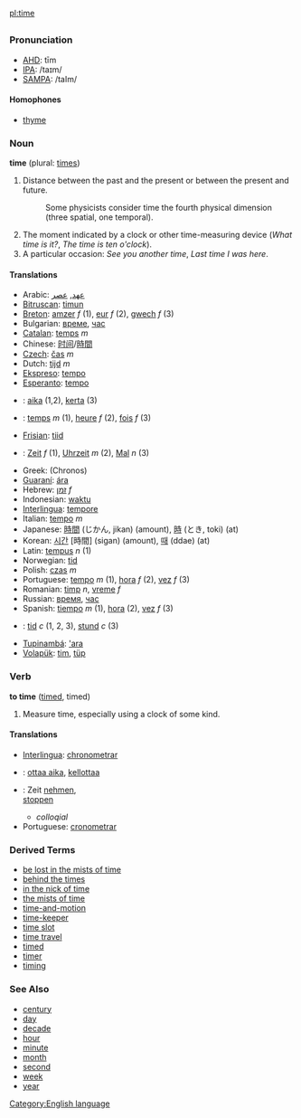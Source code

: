 [[pl:time]]
=={{en}}==
[[Category:English language]]
===Pronunciation===
*[[w:AHD|AHD]]: tīm
*[[w:IPA|IPA]]: /taɪm/
*[[w:SAMPA|SAMPA]]: /taIm/
====Homophones====
*[[thyme]]

===Noun===
'''time''' (plural: [[times]])

#Distance between the past and the present or between the present and future. 
#:Some physicists consider time the fourth physical dimension (three spatial, one temporal).
#The moment indicated by a clock or other time-measuring device (''What time is it?'', ''The time is ten o'clock'').
#A particular occasion: ''See you another time'', ''Last time I was here''.

====Translations====
*Arabic: [[عهد]], [[عصر]]
*[[Bitruscan]]: [[timun]]
*[[Breton]]: [[amzer]] ''f'' (1), [[eur]] ''f'' (2), [[gwech]] ''f'' (3)
*Bulgarian: [[време]], [[час]]
*[[Catalan]]: [[temps]] ''m''
*Chinese: [[时间]]/[[時間]]
*[[Czech]]: [[čas]] ''m''
*Dutch: [[tijd]] ''m''
*[[Ekspreso]]: [[tempo]]
*[[Esperanto]]: [[tempo]]
*{{fi}}: [[aika]] (1,2), [[kerta]] (3)
*{{fr}}: [[temps]] ''m'' (1), [[heure]] ''f'' (2), [[fois]] ''f'' (3)
*[[Frisian]]: [[tiid]]
*{{de}}: [[Zeit]] ''f'' (1), [[Uhrzeit]] ''m'' (2), [[Mal]] ''n'' (3)
*Greek: (Chronos)
*[[Guaraní]]: [[ára]]
*Hebrew: [[זמן]] ''f''
*Indonesian: [[waktu]]
*[[Interlingua]]: [[tempore]]
*Italian: [[tempo]] ''m''
*Japanese: [[時間]] (じかん, jikan) (amount), [[時]] (とき, toki) (at)
*Korean: [[시간]] [時間] (sigan) (amount), [[때]] (ddae) (at)
*Latin: [[tempus]] ''n'' (1)
*Norwegian: [[tid]]
*Polish: [[czas]] ''m''
*Portuguese: [[tempo]] ''m'' (1), [[hora]] ''f'' (2), [[vez]] ''f'' (3)
*Romanian: [[timp]] ''n'', [[vreme]] ''f''
*Russian: [[время]], [[час]]
*Spanish: [[tiempo]] ''m'' (1), [[hora]] (2), [[vez]] ''f'' (3)
*{{sv}}: [[tid]] ''c'' (1, 2, 3), [[stund]] ''c'' (3)
*[[Tupinambá]]: [['ara]]
*[[Volapük]]: [[tim]], [[tüp]]
===Verb===
'''to time''' ([[timed]], timed)

#Measure time, especially using a clock of some kind.

==== Translations ====
*[[Interlingua]]: [[chronometrar]]
*{{fi}}: [[ottaa aika]], [[kellottaa]]
*{{de}}: Zeit [[nehmen]],<br> [[stoppen]] 
** ''colloqial''
*Portuguese: [[cronometrar]]

===Derived Terms===
*[[be lost in the mists of time]]
*[[behind the times]]
*[[in the nick of time]]
*[[the mists of time]]
*[[time-and-motion]]
*[[time-keeper]]
*[[time slot]]
*[[time travel]]
*[[timed]]
*[[timer]]
*[[timing]]
===See Also===
*[[century]]
*[[day]]
*[[decade]]
*[[hour]]
*[[minute]]
*[[month]]
*[[second]]
*[[week]]
*[[year]]